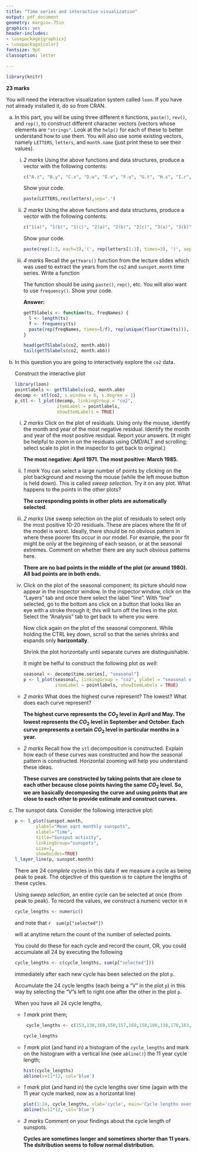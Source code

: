 ```yaml
---
title: "Time series and interactive visualization"
output: pdf_document
geometry: margin=.75in
graphics: yes
header-includes:
- \usepackage{graphicx}
- \usepackage{color}
fontsize: 9pt
classoption: letter

---
```


```r
library(knitr)
```

**23 marks**


You will need the interactive visualization system called `loon`.  If you have not already installed it, do so from CRAN.  

a.  In this part, you will be using three different `R` functions,  `paste()`, `rev()`, and `rep()`, to construct different character vectors (vectors whose elements are `"strings"`.  Look at the `help()` for each of these to better understand how to use them.  You will also use some existing vectors, namely `LETTERS`, `letters`, and `month.name` (just print these to see their values).

    i. *2 marks* Using the above functions and data structures, produce a vector with the following contents:
    
        ```r
        c("A.z", "B.y", "C.x", "D.w", "E.v", "F.u", "G.t", "H.s", "I.r", "J.q", "K.p", "L.o", "M.n", "N.m", "O.l", "P.k", "Q.j", "R.i", "S.h", "T.g", "U.f", "V.e", "W.d", "X.c", "Y.b", "Z.a")
        ```
        Show your code.
        
        ```r
        paste(LETTERS,rev(letters),sep='.')
        ```

    ii. *2 marks* Using the above functions and data structures, produce a vector with the following contents:
    
        ```r
        c("1(a)", "1(b)", "1(c)", "2(a)", "2(b)", "2(c)", "3(a)", "3(b)", "3(c)")
        ```
        Show your code.
        
        ```r
        paste(rep(1:3, each=3),'(', rep(letters[1:3], times=3), ')', sep='')
        ```

    iii. *4 marks* Recall the `getYears()` function from the lecture slides which was used to extract the years from the `co2` and `sunspot.month` time series.  Write a function

         The function should be using `paste()`, `rep()`, etc.  You will also want to use `frequency()`.  Show your code.
        
         **Answer:**
        
         ```r
         getTSlabels <- function(ts, freqNames) {
           l <- length(ts)
           f <- frequency(ts)
           paste(rep(freqNames, times=l/f), rep(unique(floor(time(ts))), each=f))
         }
        
         head(getTSlabels(co2, month.abb))
         tail(getTSlabels(co2, month.abb))
         ```

b.  In this question you are going to interactively explore the `co2` data.

    Construct the interactive plot
    ```r
    library(loon)
    pointlabels <- getTSlabels(co2, month.abb)
    decomp <- stl(co2, s.window = 6, s.degree = 1)
    p_stl <- l_plot(decomp, linkingGroup = "co2",
                    itemLabel = pointlabels, 
                    showItemLabels = TRUE)
    ```
        
    i. *2 marks* Click on the plot of residuals.  Using only the mouse, identify the month and year of the most negative residual.  Identify the month and year of the most positive residual.  Report your answers.  (It might be helpful to zoom in on the residuals using CMD/ALT and scrolling; select scale to plot in the inspector to get back to original.)
    
       **The most negative: April 1971. The most positive: March 1985.**
    
    ii. *1 mark* You can select a large number of points by clicking on the plot background and moving the mouse (while the left mouse button is held down).  This is called *sweep selection*.  Try it on any plot.  What happens to the points in the other plots?
    
        **The corresponding points in other plots are automatically selected.**
    
    iii. *2 marks*   Use sweep selection on the plot of residuals to select only the most positive 10-20 residuals.  These are places where the fit of the model is worst.  Ideally, there should be no obvious pattern in where these poorer fits occur in our model.  For example, the poor fit might be only at the beginning of each season, or at the seasonal extremes.  Comment on whether there are any such obvious patterns here.
    
         **There are no bad points in the middle of the plot (or around 1980). All bad points are in both ends.**
    
    iv. Click on the plot of the seasonal component; its picture should now appear in the inspector window.  In the inspector window, click on the "Layers" tab and once there select the label "line".  With "line" selected, go to the bottom ans click on a button that looks like an eye with a stroke through it; this will turn off the lines in the plot.  Select the "Analysis" tab to get back to where you were.
    
        Now click again on the plot of the seasonal component.  While holding the CTRL key down, scroll so that the series shrinks and expands only **horizontally**.  
    
        Shrink the plot horizontally until separate curves are distinguishable.
    
        It might be helful to construct the following plot *as well*:
    
        ```r
        seasonal <- decomp$time.series[, "seasonal"]
        p <- l_plot(seasonal, linkingGroup = "co2", ylabel = "seasonal estimate",
                    itemLabel = pointlabels, showItemLabels = TRUE)
        ```
    
    - *2 marks* What does the highest curve represent?  The lowest?  What does each curve represent?
    
      **The highest curve represents the $CO_2$ level in April and May. The lowest represents the $CO_2$ level in September and October. Each curve prepresents a certain $CO_2$ level in particular months in a year.**
    
    - *2 marks* Recall how the `stl` decomposition is constructed. Explain how each of these curves was constructed and how the seasonal pattern is constructed. Horizontal zooming will help you understand these ideas.
    
      **These curves are constructed by taking points that are close to each other because close points having the same $CO_2$ level. So, we are basically decomposing the curve and using points that are close to each other to provide estimate and construct curves.**
    
    
c. The sunspot data. Consider the following interactive plot:

    ```r
    p <- l_plot(sunspot.month,
            ylabel="Mean sqrt monthly sunspots",
            xlabel="Time",
            title="Sunspot activity",
            linkingGroup="sunspots",
            size=1,
            showGuides=TRUE)
    l_layer_line(p, sunspot.month)
    ```
    
    There are 24 *complete* cycles in this data if we measure a cycle as being peak to peak.  The objective of this question is to capture the lengths of these cycles.
    
    Using *sweep selection*, an entire cycle can be selected at once (from peak to peak).  To record the values, we construct a numeric vector in `R`
    
    ```r
    cycle_lengths <- numeric()
    ```
    
    and note that 
    ```r
    sum(p["selected"])
    ```
    
    will at anytime return the count of the number of selected points.
    
    You could do these for each cycle and record the count, OR, you could accumulate all 24 by executing the following

    ```r
    cycle_lengths <- c(cycle_lengths, sum(p["selected"]))
    ```
    
    immediately after each new cycle has been selected on the plot `p`.
    
    Accumulate the 24 cycle lengths (each being a "V" in the plot `p`) in this way
    by selecting the "V"s left to right one after the other in the plot `p`.
    
    When you have all 24 cycle lengths,
    
    - *1 mark* print them;
      
      ```r
    cycle_lengths <- c(153,138,169,150,157,169,158,106,138,170,163,176,139,144,132,139,150 , 113,157,145, 125, 153, 183, 130)
      ```
      ```r
      cycle_lengths
      ```
    
    - *1 mark* plot (and hand in) a histogram of the `cycle_lengths` and mark on the histogram with a vertical line (see `abline()`) the 11 year cycle length;
      
      ```r
      hist(cycle_lengths)
      abline(v=11*12, col='blue')
      ```
        
    - *1 mark* plot (and hand in) the cycle lengths over time (again with the 11 year cycle marked, now as a horizontal line)
    
      ```r
      plot(1:24, cycle_lengths, xlab='cycle', main='Cycle lengths over time')
      abline(h=11*12, col='blue')
      ```
        
    - *3 marks* Comment on your findings about the cycle length of sunspots.
      
      **Cycles are sometimes longer and sometimes shorter than 11 years. The dsitribution seems to follow normal distribution.** 
    
    